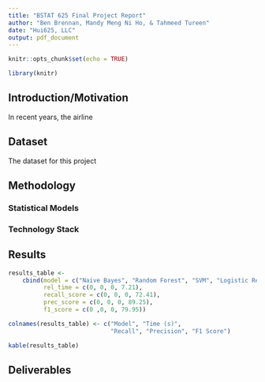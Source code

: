 ```yaml
---
title: "BSTAT 625 Final Project Report"
author: "Ben Brennan, Mandy Meng Ni Ho, & Tahmeed Tureen"
date: "Hui625, LLC"
output: pdf_document
---
```


```r
knitr::opts_chunk$set(echo = TRUE)
```

```r
library(knitr)
```


## Introduction/Motivation

In recent years, the airline 


## Dataset

The dataset for this project

## Methodology 

### Statistical Models

### Technology Stack

## Results

```r
results_table <- 
    cbind(model = c("Naive Bayes", "Random Forest", "SVM", "Logistic Regression"),
          rel_time = c(0, 0, 0, 7.21),
          recall_score = c(0, 0, 0, 72.41),
          prec_score = c(0, 0, 0, 89.25),
          f1_score = c(0 ,0, 0, 79.95))

colnames(results_table) <- c("Model", "Time (s)",
                             "Recall", "Precision", "F1 Score")

kable(results_table)
```

## Deliverables
